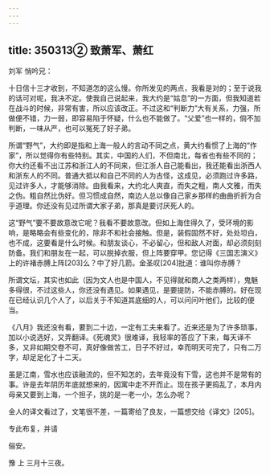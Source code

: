 ```yaml
---
---
---
```

title: 350313② 致萧军、萧红
---




刘军 悄吟兄：

十日信十三才收到，不知道怎的这么慢。你所发见的两点，我看是对的；至于说我的话可对呢，我决不定。使我自己说起来，我大约是“姑息”的一方面，但我知道若在战斗的时候，非常有害，所以应该改正。不过这和“判断力”大有关系，力强，所做便不错，力一弱，即容易陷于怀疑，什么也不能做了。“父爱”也一样的，倘不加判断，一味从严，也可以冤死了好子弟。

所谓“野气”，大约即是指和上海一般人的言动不同之点，黄大约看惯了上海的“作家”，所以觉得你有些特别。其实，中国的人们，不但南北，每省也有些不同的；你大约还看不出江苏和浙江人的不同来，但江浙人自己能看出，我还能看出浙西人和浙东人的不同。普通大抵以和自己不同的人为古怪，这成见，必须跑过许多路，见过许多人，才能够消除。由我看来，大约北人爽直，而失之粗，南人文雅，而失之伪。粗自然比伪好。但习惯成自然，南边人总以像自己家乡那样的曲曲折折为合乎道理。你还没有见过所谓大家子弟，那真是要讨厌死人的。

这“野气”要不要故意改它呢？我看不要故意改。但如上海住得久了，受环境的影响，是略略会有些变化的，除非不和社会接触。但是，装假固然不好，处处坦白，也不成，这要看是什么时候。和朋友谈心，不必留心，但和敌人对面，却必须刻刻防备。我们和朋友在一起，可以脱掉衣服，但上阵要穿甲。您记得《三国志演义》上的许褚赤膊上阵[203]么？中了好几箭。金圣叹[204]批道：谁叫你赤膊？

所谓文坛，其实也如此（因为文人也是中国人，不见得就和商人之类两样），鬼魅多得很，不过这些人，你还没有遇见。如果遇见，是要提防，不能赤膊的。好在现在已经认识几个人了，以后关于不知道其底细的人，可以问问叶他们，比较的便当。

《八月》我还没有看，要到二十边，一定有工夫来看了。近来还是为了许多琐事，加以小说选好，又弄翻译。《死魂灵》很难译，我轻率的答应了下来，每天译不多，又非如期交卷不可，真好像做苦工，日子不好过，幸而明天可完了，只有二万字，却足足化了十二天。

虽是江南，雪水也应该融流的，但不知怎的，去年竟没有下雪，这也并不是常有的事。许是去年阴历年底就想来的，因寓中走不开而止。现在孩子更捣乱了，本月内母亲又要到上海，一个担子，挑的是一老一小，怎么办呢？

金人的译文看过了，文笔很不差，一篇寄给了良友，一篇想交给《译文》[205]。

专此布复，并请

俪安。

豫 上 三月十三夜。